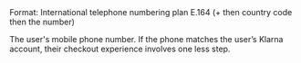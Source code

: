 <ParamField body="Phone" type="string" required>  
Format: International telephone numbering plan E.164 (+ then country code then the number)

The user's mobile phone number. If the phone matches the user’s Klarna account, their checkout experience involves one less step.  
</ParamField>